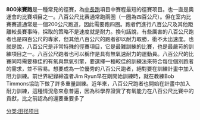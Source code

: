 {{Unreferenced|time=2021-08-02T14:27:15+00:00}}
{{Infobox athletics event
|event= 800米
|image= 800 m final Daegu 2011.jpg
|image_upright= 1.2
|caption= [[2011年世界田徑錦標賽|2011年世界田徑錦標賽]]男子800米决赛
|WRmen= {{flagicon|KEN}} [[大卫·鲁迪沙|大卫·鲁迪沙]] 1:40.91 (2012)
|ORmen= {{flagicon|KEN}} [[大卫·鲁迪沙|大卫·鲁迪沙]] 1:40.91 (2012)
|CRmen= {{flagicon|USA}} [[多纳文·布莱泽尔|多纳文·布莱泽尔]] 1:42.34 (2019)
|WRwomen= {{nowrap|{{flagicon|TCH}} [[Jarmila_Kratochvílová|Jarmila Kratochvílová]] 1:53.28 (1983)}}
|ORwomen= {{nowrap|{{flagicon|URS}} [[Nadezhda_Olizarenko|Nadezhda Olizarenko]] 1:53.43 (1980)}}
|CRwomen= {{nowrap|{{flagicon|TCH}} [[Jarmila_Kratochvílová|Jarmila Kratochvílová]] 1:53.28 (1983)}}
}}
'''800米賽跑'''是一種常見的徑賽，為[[中長跑|中長跑]]項目中賽程最短的徑賽项目。也一直是奧運會的比賽項目之一。八百公尺比赛通常跑兩圈（一圈為四百公尺）。但在室内比賽賽道通常是一個200公尺跑道，因此需要跑四圈。跑者們進行八百公尺及其他距離較長賽事時，採取的策略不是速度就是耐力。換句話說，有些厲害的八百公尺跑者也是四百公尺的專家，但其他八百公尺的跑者卻以耐力取勝，衝不太出速度。也就是說，八百公尺是非常特殊的徑賽項目，它是最難訓練的比賽，也是最嚴苛的訓練項目之一。八百公尺跑者也可以稱作是具有無氧速耐力的運動員。八百公尺的比賽同時需要極佳的有氧與無氧引擎，要選擇一種較佳的訓練法來符合每位個別跑者的需求，並不容易。想要成為一位優秀的八百公尺跑者，絕對要在訓練計畫中加入阻力訓練。前世界紀錄締造者Jim Ryun早在剛開始訓練時，就在教練Bob Timmons協助下做了許多重量訓練。近年來，八百公尺跑者也開始在計畫中加入耐力訓練，這種情況愈來愈普遍，因為科學界證實了有氧能力在八百公尺比賽中的貢獻，比之前認為的還要重要多了
{{田径项目}}
{{田徑小作品}}

[[分类:田径项目|分类:田径项目]]